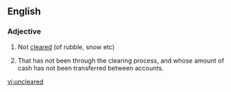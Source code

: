==English==

===Adjective===
{{en-adj|-}}

# Not [[cleared]] (of rubble, snow etc)
# {{context|of a cheque}} That has not been through the clearing process, and whose amount of cash has not been transferred between accounts.

{{anagrams:en/acdeelnru}}
[[vi:uncleared]]